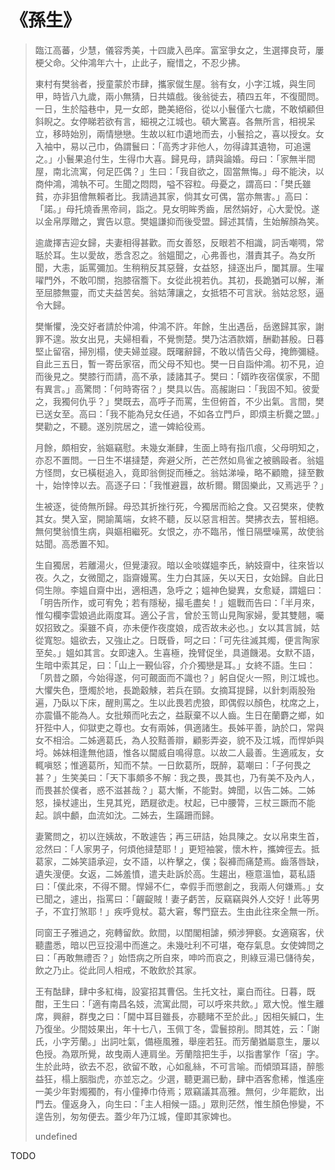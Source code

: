 # 《孫生》

> 臨江高蕃，少慧，儀容秀美，十四歲入邑庠。富室爭女之，生選擇良苛，屢梗父命。父仲鴻年六十，止此子，寵惜之，不忍少拂。
>
> 東村有樊翁者，授童蒙於市肆，攜家僦生屋。翁有女，小字江城，與生同甲，時皆八九歲，兩小無猜，日共嬉戲。後翁徙去，積四五年，不復聞問。一日，生於隘巷中，見一女郎，艷美絕俗，從以小鬟僅六七歲，不敢傾顧但斜睨之。女停睇若欲有言，細視之江城也。頓大驚喜。各無所言，相視呆立，移時始別，兩情戀戀。生故以紅巾遺地而去，小鬟拾之，喜以授女。女入袖中，易以己巾，偽謂鬟曰：「高秀才非他人，勿得諱其遺物，可追還之。」小鬟果追付生，生得巾大喜。歸見母，請與論婚。母曰：「家無半間屋，南北流寓，何足匹偶？」生曰：「我自欲之，固當無悔。」母不能決，以商仲鴻，鴻執不可。生聞之悶悶，嗌不容粒。母憂之，謂高曰：「樊氏雖貧，亦非狙儈無賴者比。我請過其家，倘其女可偶，當亦無害。」高曰：「諾。」母托燒香黑帝祠，詣之。見女明眸秀齒，居然娟好，心大愛悅。遂以金帛厚贈之，實告以意。樊媼謙抑而後受盟。歸述其情，生始解顏為笑。
>
> 逾歲擇吉迎女歸，夫妻相得甚歡。而女善怒，反眼若不相識，詞舌嘲啁，常聒於耳。生以愛故，悉含忍之。翁媼聞之，心弗善也，潛責其子。為女所聞，大恚，詬罵彌加。生稍稍反其惡聲，女益怒，撻逐出戶，闔其扉。生嚁嚁門外，不敢叩關，抱膝宿簷下。女從此視若仇。其初，長跪猶可以解，漸至屈膝無靈，而丈夫益苦矣。翁姑薄讓之，女抵牾不可言狀。翁姑忿怒，逼令大歸。
>
> 樊慚懼，浼交好者請於仲鴻，仲鴻不許。年餘，生出遇岳，岳邀歸其家，謝罪不遑。妝女出見，夫婦相看，不覺惻楚。樊乃沽酒款婿，酬勸甚殷。日暮堅止留宿，掃別榻，使夫婦並寢。既曙辭歸，不敢以情告父母，掩飾彌縫。自此三五日，暫一寄岳家宿，而父母不知也。樊一日自詣仲鴻。初不見，迫而後見之。樊膝行而請，高不承，諉諸其子。樊曰：「婿昨夜宿僕家，不聞有異言。」高驚問：「何時寄宿？」樊具以告。高赧謝曰：「我固不知。彼愛之，我獨何仇乎？」樊既去，高呼子而罵，生但俯首，不少出氣。言間，樊已送女至。高曰：「我不能為兒女任過，不如各立門戶，即煩主析爨之盟。」樊勸之，不聽。遂別院居之，遣一婢給役焉。
>
> 月餘，頗相安，翁嫗竊慰。未幾女漸肆，生面上時有指爪痕，父母明知之，亦忍不置問。一日生不堪撻楚，奔避父所，芒芒然如鳥雀之被鸇毆者。翁媼方怪問，女已橫梃追入，竟即翁側捉而棰之。翁姑涕噪，略不顧贍，撻至數十，始悻悻以去。高逐子曰：「我惟避囂，故析爾。爾固樂此，又焉逃乎？」
>
> 生被逐，徙倚無所歸。母恐其折挫行死，今獨居而給之食。又召樊來，使教其女。樊入室，開諭萬端，女終不聽，反以惡言相苦。樊拂衣去，誓相絕。無何樊翁憤生病，與嫗相繼死。女恨之，亦不臨吊，惟日隔壁噪罵，故使翁姑聞。高悉置不知。
>
> 生自獨居，若離湯火，但覺淒寂。暗以金啖媒媼李氏，納妓齋中，往來皆以夜。久之，女微聞之，詣齋嫚罵。生力白其誣，矢以天日，女始歸。自此日伺生隙。李媼自齋中出，適相遇，急呼之；媼神色變異，女愈疑，謂媼曰：「明告所作，或可宥免；若有隱秘，撮毛盡矣！」媼戰而告曰：「半月來，惟勾欄李雲娘過此兩度耳。適公子言，曾於玉笥山見陶家婦，愛其雙翹，囑奴招致之。渠雖不貞，亦未便作夜度娘，成否故未必也。」女以其言誠，姑從寬恕。媼欲去，又強止之。日既昏，呵之曰：「可先往滅其燭，便言陶家至矣。」媼如其言。女即速入。生喜極，挽臂促坐，具道饑渴。女默不語，生暗中索其足，曰：「山上一覲仙容，介介獨戀是耳。」女終不語。生曰：「夙昔之願，今始得遂，何可覿面而不識也？」躬自促火一照，則江城也。大懼失色，墮燭於地，長跪觳觫，若兵在頸。女摘耳提歸，以針刺兩股殆遍，乃臥以下床，醒則罵之。生以此畏若虎狼，即偶假以顏色，枕席之上，亦震懾不能為人。女批頰而叱去之，益厭棄不以人齒。生日在蘭麝之鄉，如犴狴中人，仰獄吏之尊也。女有兩姊，俱適諸生。長姊平善，訥於口，常與女不相洽。二姊適葛氏，為人狡黠善辯，顧影弄姿，貌不及江城，而悍妒與埒。姊妹相逢無他語，惟各以閫威自鳴得意。以故二人最善。生適戚友，女輒嗔怒；惟適葛所，知而不禁。一日飲葛所，既醉，葛嘲曰：「子何畏之甚？」生笑美曰：「天下事頗多不解：我之畏，畏其也，乃有美不及內人，而畏甚於僕者，惑不滋甚哉？」葛大慚，不能對。婢聞，以告二姊。二姊怒，操杖遽出，生見其兇，跴屣欲走。杖起，已中腰膂，三杖三蹶而不能起。誤中顱，血流如沈。二姊去，生蹣跚而歸。
>
> 妻驚問之，初以迕姨故，不敢遽告；再三研詰，始具陳之。女以帛束生首，忿然曰：「人家男子，何煩他撻楚耶！」更短袖裳，懷木杵，攜婢徑去。抵葛家，二姊笑語承迎，女不語，以杵擊之，僕；裂褲而痛楚焉。齒落唇缺，遺失溲便。女返，二姊羞憤，遣夫赴訴於高。生趨出，極意溫恤，葛私語曰：「僕此來，不得不爾。悍婦不仁，幸假手而懲創之，我兩人何嫌焉。」女已聞之，遽出，指罵曰：「齷齪賊！妻子虧苦，反竊竊與外人交好！此等男子，不宜打煞耶！」疾呼覓杖。葛大窘，奪門竄去。生由此往來全無一所。
>
> 同窗王子雅過之，宛轉留飲。飲間，以閨閣相謔，頻涉狎褻。女適窺客，伏聽盡悉，暗以巴豆投湯中而進之。未幾吐利不可堪，奄存氣息。女使婢問之曰：「再敢無禮否？」始悟病之所自來，呻吟而哀之，則綠豆湯已儲待矣，飲之乃止。從此同人相戒，不敢飲於其家。
>
> 王有酤肆，肆中多紅梅，設宴招其曹侶。生托文社，稟白而往。日暮，既酣，王生曰：「適有南昌名妓，流寓此間，可以呼來共飲。」眾大悅。惟生離席，興辭，群曳之曰：「閫中耳目雖長，亦聽睹不至於此。」因相矢緘口，生乃復坐。少間妓果出，年十七八，玉佩丁冬，雲鬟掠削。問其姓，云：「謝氏，小字芳蘭。」出詞吐氣，備極風雅，舉座若狂。而芳蘭猶屬意生，屢以色授。為眾所覺，故曳兩人連肩坐。芳蘭陰把生手，以指書掌作「宿」字。生於此時，欲去不忍，欲留不敢，心如亂絲，不可言喻。而傾頭耳語，醉態益狂，榻上胭脂虎，亦並忘之。少選，聽更漏已動，肆中酒客愈稀，惟遙座一美少年對燭獨酌，有小僮捧巾侍焉；眾竊議其高雅。無何，少年罷飲，出門去。僮返身入，向生曰：「主人相候一語。」眾則茫然，惟生顏色慘變，不遑告別，匆匆便去。蓋少年乃江城，僮即其家婢也。
>
> undefined

TODO
